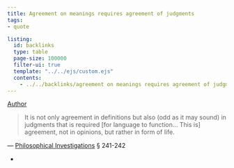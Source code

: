 ```yaml
---
title: Agreement on meanings requires agreement of judgments
tags: 
- quote

listing:
  id: backlinks
  type: table
  page-size: 100000
  filter-ui: true
  template: "../../ejs/custom.ejs"
  contents:
    - ../../backlinks/agreement on meanings requires agreement of judgments.yml
---
```


[Author](/docs/phil/Ludwig Wittgenstein.html)
 
> It is not only agreement in definitions but also (odd as it may sound) in judgments that is required [for language to function... This is] agreement, not in opinions, but rather in form of life.

— [Philosophical Investigations](/docs/phil/Philosophical Investigations.html) § 241-242

- 